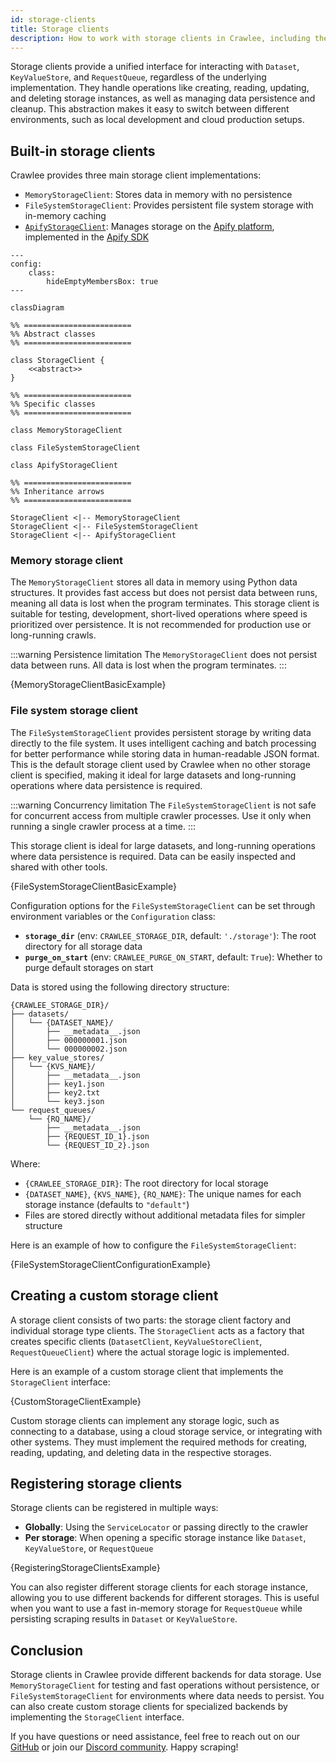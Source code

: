 ```yaml
---
id: storage-clients
title: Storage clients
description: How to work with storage clients in Crawlee, including the built-in clients and how to create your own.
---
```




Storage clients provide a unified interface for interacting with <ApiLink to="class/Dataset">`Dataset`</ApiLink>, <ApiLink to="class/KeyValueStore">`KeyValueStore`</ApiLink>, and <ApiLink to="class/RequestQueue">`RequestQueue`</ApiLink>, regardless of the underlying implementation. They handle operations like creating, reading, updating, and deleting storage instances, as well as managing data persistence and cleanup. This abstraction makes it easy to switch between different environments, such as local development and cloud production setups.

## Built-in storage clients

Crawlee provides three main storage client implementations:

- <ApiLink to="class/MemoryStorageClient">`MemoryStorageClient`</ApiLink>: Stores data in memory with no persistence
- <ApiLink to="class/FileSystemStorageClient">`FileSystemStorageClient`</ApiLink>: Provides persistent file system storage with in-memory caching
- [`ApifyStorageClient`](https://docs.apify.com/sdk/python/reference/class/ApifyStorageClient): Manages storage on the [Apify platform](https://apify.com), implemented in the [Apify SDK](https://github.com/apify/apify-sdk-python)

```mermaid
---
config:
    class:
        hideEmptyMembersBox: true
---

classDiagram

%% ========================
%% Abstract classes
%% ========================

class StorageClient {
    <<abstract>>
}

%% ========================
%% Specific classes
%% ========================

class MemoryStorageClient

class FileSystemStorageClient

class ApifyStorageClient

%% ========================
%% Inheritance arrows
%% ========================

StorageClient <|-- MemoryStorageClient
StorageClient <|-- FileSystemStorageClient
StorageClient <|-- ApifyStorageClient
```

### Memory storage client

The <ApiLink to="class/MemoryStorageClient">`MemoryStorageClient`</ApiLink> stores all data in memory using Python data structures. It provides fast access but does not persist data between runs, meaning all data is lost when the program terminates. This storage client is suitable for testing, development, short-lived operations where speed is prioritized over persistence. It is not recommended for production use or long-running crawls.

:::warning Persistence limitation
The `MemoryStorageClient` does not persist data between runs. All data is lost when the program terminates.
:::

<RunnableCodeBlock className="language-python" language="python">
{MemoryStorageClientBasicExample}
</RunnableCodeBlock>

### File system storage client

The <ApiLink to="class/FileSystemStorageClient">`FileSystemStorageClient`</ApiLink> provides persistent storage by writing data directly to the file system. It uses intelligent caching and batch processing for better performance while storing data in human-readable JSON format. This is the default storage client used by Crawlee when no other storage client is specified, making it ideal for large datasets and long-running operations where data persistence is required.

:::warning Concurrency limitation
The `FileSystemStorageClient` is not safe for concurrent access from multiple crawler processes. Use it only when running a single crawler process at a time.
:::

This storage client is ideal for large datasets, and long-running operations where data persistence is required. Data can be easily inspected and shared with other tools.

<RunnableCodeBlock className="language-python" language="python">
{FileSystemStorageClientBasicExample}
</RunnableCodeBlock>

Configuration options for the <ApiLink to="class/FileSystemStorageClient">`FileSystemStorageClient`</ApiLink> can be set through environment variables or the <ApiLink to="class/Configuration">`Configuration`</ApiLink> class:

- **`storage_dir`** (env: `CRAWLEE_STORAGE_DIR`, default: `'./storage'`): The root directory for all storage data
- **`purge_on_start`** (env: `CRAWLEE_PURGE_ON_START`, default: `True`): Whether to purge default storages on start

Data is stored using the following directory structure:

```text
{CRAWLEE_STORAGE_DIR}/
├── datasets/
│   └── {DATASET_NAME}/
│       ├── __metadata__.json
│       ├── 000000001.json
│       └── 000000002.json
├── key_value_stores/
│   └── {KVS_NAME}/
│       ├── __metadata__.json
│       ├── key1.json
│       ├── key2.txt
│       └── key3.json
└── request_queues/
    └── {RQ_NAME}/
        ├── __metadata__.json
        ├── {REQUEST_ID_1}.json
        └── {REQUEST_ID_2}.json
```

Where:
- `{CRAWLEE_STORAGE_DIR}`: The root directory for local storage
- `{DATASET_NAME}`, `{KVS_NAME}`, `{RQ_NAME}`: The unique names for each storage instance (defaults to `"default"`)
- Files are stored directly without additional metadata files for simpler structure

Here is an example of how to configure the <ApiLink to="class/FileSystemStorageClient">`FileSystemStorageClient`</ApiLink>:

<RunnableCodeBlock className="language-python" language="python">
{FileSystemStorageClientConfigurationExample}
</RunnableCodeBlock>

## Creating a custom storage client

A storage client consists of two parts: the storage client factory and individual storage type clients. The <ApiLink to="class/StorageClient">`StorageClient`</ApiLink> acts as a factory that creates specific clients (<ApiLink to="class/DatasetClient">`DatasetClient`</ApiLink>, <ApiLink to="class/KeyValueStoreClient">`KeyValueStoreClient`</ApiLink>, <ApiLink to="class/RequestQueueClient">`RequestQueueClient`</ApiLink>) where the actual storage logic is implemented.

Here is an example of a custom storage client that implements the <ApiLink to="class/StorageClient">`StorageClient`</ApiLink> interface:

<RunnableCodeBlock className="language-python" language="python">
{CustomStorageClientExample}
</RunnableCodeBlock>

Custom storage clients can implement any storage logic, such as connecting to a database, using a cloud storage service, or integrating with other systems. They must implement the required methods for creating, reading, updating, and deleting data in the respective storages.

## Registering storage clients

Storage clients can be registered in multiple ways:
- **Globally**: Using the <ApiLink to="class/ServiceLocator">`ServiceLocator`</ApiLink> or passing directly to the crawler
- **Per storage**: When opening a specific storage instance like <ApiLink to="class/Dataset">`Dataset`</ApiLink>, <ApiLink to="class/KeyValueStore">`KeyValueStore`</ApiLink>, or <ApiLink to="class/RequestQueue">`RequestQueue`</ApiLink>

<RunnableCodeBlock className="language-python" language="python">
{RegisteringStorageClientsExample}
</RunnableCodeBlock>

You can also register different storage clients for each storage instance, allowing you to use different backends for different storages. This is useful when you want to use a fast in-memory storage for <ApiLink to="class/RequestQueue">`RequestQueue`</ApiLink> while persisting scraping results in <ApiLink to="class/Dataset">`Dataset`</ApiLink> or <ApiLink to="class/KeyValueStore">`KeyValueStore`</ApiLink>.

## Conclusion

Storage clients in Crawlee provide different backends for data storage. Use <ApiLink to="class/MemoryStorageClient">`MemoryStorageClient`</ApiLink> for testing and fast operations without persistence, or <ApiLink to="class/FileSystemStorageClient">`FileSystemStorageClient`</ApiLink> for environments where data needs to persist. You can also create custom storage clients for specialized backends by implementing the <ApiLink to="class/StorageClient">`StorageClient`</ApiLink> interface.

If you have questions or need assistance, feel free to reach out on our [GitHub](https://github.com/apify/crawlee-python) or join our [Discord community](https://discord.com/invite/jyEM2PRvMU). Happy scraping!

